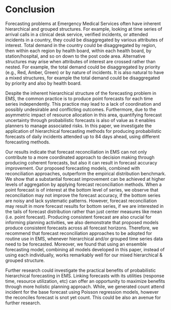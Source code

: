 # Conclusion {#sec-conclusion}

Forecasting problems at Emergency Medical Services often have inherent hierarchical and grouped structures. For example, looking at time series of arrival calls in a clinical desk service, verified incidents, or attended incidents in a country, they could be disaggregated by various attributes of interest. Total demand in the country could be disaggregated by region, then within each region by health board, within each health board, by station/hospital, and so on down to the post code area. Alternative structures may arise when attributes of interest are crossed rather than nested. For example, the total demand could be disaggregated by priority (e.g., Red, Amber, Green) or by nature of incidents. It is also natural to have a mixed structures, for example the total demand could be disaggregated by priority and also by health board.

Despite the inherent hierarchical structure of the forecasting problem in EMS, the common practice is to produce point forecasts for each time series independently. This practice may lead to a lack of coordination and possibly undesirable and conflicting outcomes. Furthermore, due to the asymmetric impact of resource allocation in this area, quantifying forecast uncertainty through probabilistic forecasts is also of value as it enables planners to manage associated risks. In this paper, we investigate the application of hierarchical forecasting methods for producing probabilistic forecasts of daily incidents attended up to 84 days ahead, using different forecasting methods.

Our results indicate that forecast reconciliation in EMS can not only contribute to a more coordinated approach to decision making through producing coherent forecasts, but also it can result in forecast accuracy improvement. Our proposed forecasting models, combined with reconciliation approaches, outperform the empirical distribution benchmark. We show that a substantial forecast improvement can be achieved at higher levels of aggregation by applying forecast reconciliation methods. When a point forecast is of interest at the bottom level of series, we observe that reconciliation may not improve the forecast accuracy, if the bottom series are noisy and lack systematic patterns. However, forecast reconciliation may result in more forecast results for bottom series, if we are interested in the tails of forecast distribution rather than just center measures like mean (i.e. point forecast). Producing consistent forecast are also crucial for informing planning activities, we also demonstrate that proposed models produce consistent forecasts across all forecast horizons. Therefore, we recommend that forecast reconciliation approaches to be adopted for routine use in EMS, whenever hierarchical and/or grouped time series data need to be forecasted. Moreover, we found that using an ensemble forecasting model, combining all models developed in this paper, instead of using each individually, works remarkably well for our mixed hierarchical & grouped structure.

Further research could investigate the practical benefits of probabilistic hierarchical forecasting in EMS. Linking forecasts with its utilities (response time, resource utilization, etc) can offer an opportunity to maximize benefits through more holistic planning approach. While, we generated count attend incident for the base forecast using Poisson regression models, however the reconciles forecast is snot yet count. This could be also an avenue for further research.
